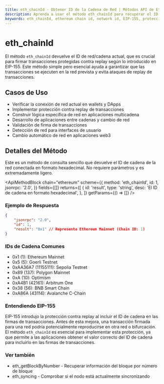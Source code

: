 ```yaml
---
title: eth_chainId - Obtener ID de la Cadena de Red | Métodos API de Ethereum
description: Aprenda a usar el método eth_chainId para recuperar el ID de red/cadena actual utilizado para transacciones protegidas contra replay. Incluye ejemplos y formato de respuesta.
keywords: eth_chainId, ethereum chain id, network id, EIP-155, protección contra replay, red blockchain, multicadena, detección de red, identificador de blockchain
---
```


# eth_chainId

El método `eth_chainId` devuelve el ID de red/cadena actual, que es crucial para firmar transacciones protegidas contra replay según lo introducido en EIP-155. Este método simple pero esencial ayuda a garantizar que las transacciones se ejecuten en la red prevista y evita ataques de replay de transacciones.

## Casos de Uso

- Verificar la conexión de red actual en wallets y DApps
- Implementar protección contra replay de transacciones
- Construir lógica específica de red en aplicaciones multicadena
- Desarrollo de aplicaciones entre cadenas y cambio de red
- Validación de firma de transacciones
- Detección de red para interfaces de usuario
- Cambio automático de red en aplicaciones web3

## Detalles del Método

Este es un método de consulta sencillo que devuelve el ID de cadena de la red conectada en formato hexadecimal. No requiere parámetros y es extremadamente ligero.

<ApiMethodBlock
	chain="ethereum"
	scheme={{
		method: 'eth_chainId',
		id: 1,
		jsonrpc: '2.0',
	}}
	fields={[]}
	returns={[
		{
			id: 'result',
			type: 'string',
			desc: 'El ID de cadena en formato hexadecimal',
		},
	]}
	getParams={() => []}
/>

### Ejemplo de Respuesta

```json
{
	"jsonrpc": "2.0",
	"id": 1,
	"result": "0x1" // Representa Ethereum Mainnet (Chain ID: 1)
}
```

### IDs de Cadena Comunes

- 0x1 (1): Ethereum Mainnet
- 0x5 (5): Goerli Testnet
- 0xAA36A7 (11155111): Sepolia Testnet 
- 0x89 (137): Polygon Mainnet
- 0xA (10): Optimism
- 0xA4B1 (42161): Arbitrum One
- 0x38 (56): BNB Smart Chain
- 0xA86A (43114): Avalanche C-Chain

### Entendiendo EIP-155

EIP-155 introdujo la protección contra replay al incluir el ID de cadena en las firmas de transacciones. Antes de esta mejora, una transacción firmada para una red podría potencialmente reproducirse en otra red o bifurcación. El método `eth_chainId` es esencial para implementar esta protección, ya que permite a las aplicaciones obtener el valor correcto del ID de cadena para incluirlo en las firmas de transacciones.

### Ver también

- <Link to="/docs/ethereum/core-methods/eth_getBlockByNumber" title="Obtener información detallada del bloque">eth_getBlockByNumber</Link> - Recuperar información del bloque por número de bloque
- <Link to="/docs/ethereum/core-methods/eth_syncing" title="Verificar el estado de sincronización del nodo">eth_syncing</Link> - Comprobar si el nodo está actualmente sincronizando
